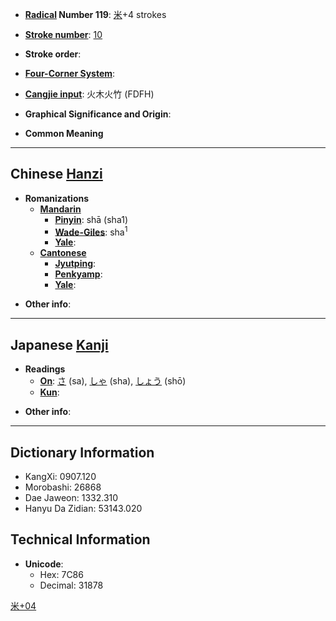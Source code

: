 * '''[[Wiktionary:Chinese radical index| Radical]] Number 119''': [[Wiktionary:Chinese radical index 米|米]]+4 strokes

* '''[[Wiktionary:Chinese total strokes index|Stroke number]]''': [[Wiktionary:Chinese total strokes index 10|10]]

* '''Stroke order''': 

* '''[[Wiktionary:Chinese four corner index|Four-Corner System]]''': 

* '''[[Wiktionary:Chinese Cangjie index|Cangjie input]]''': 火木火竹 (FDFH)

* '''Graphical Significance and Origin''': 

* '''Common Meaning'''

----

== Chinese [[Hanzi]] ==

* '''Romanizations'''
** '''[[Mandarin]]'''
*** '''[[Pinyin]]''': shā (sha1)
*** '''[[Wade-Giles]]''': sha<sup>1</sup>
*** '''[[Yale]]''': 
** '''[[Cantonese]]'''
*** '''[[Jyutping]]''':
*** '''[[Penkyamp]]''': 
*** '''[[Yale]]''': 

* '''Other info''': 

----

== Japanese [[Kanji]] ==

* '''Readings'''
** '''[[On]]''': [[さ]] (sa), [[しゃ]] (sha), [[しょう]] (shō)
** '''[[Kun]]''': 

* '''Other info''':  

----

== Dictionary Information ==

* KangXi: 0907.120
* Morobashi: 26868
* Dae Jaweon: 1332.310
* Hanyu Da Zidian: 53143.020

== Technical Information ==

* '''Unicode''':
** Hex: 7C86
** Decimal: 31878

[[Category:CJKV Character articles lacking a common meaning|米+04]]